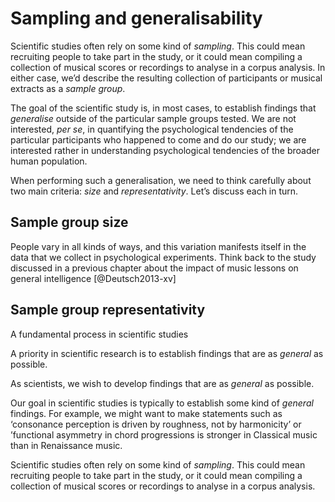 # Sampling and generalisability

Scientific studies often rely on some kind of *sampling*. This could mean recruiting people to take part in the study, or it could mean compiling a collection of musical scores or recordings to analyse in a corpus analysis. In either case, we'd describe the resulting collection of participants or musical extracts as a *sample group*.

The goal of the scientific study is, in most cases, to establish findings that *generalise* outside of the particular sample groups tested. We are not interested, *per se*, in quantifying the psychological tendencies of the particular participants who happened to come and do our study; we are interested rather in understanding psychological tendencies of the broader human population.

When performing such a generalisation, we need to think carefully about two main criteria: *size* and *representativity*. Let's discuss each in turn.

## Sample group size

People vary in all kinds of ways, and this variation manifests itself in the data that we collect in psychological experiments. Think back to the study discussed in a previous chapter about the impact of music lessons on general intelligence [@Deutsch2013-xv]

## Sample group representativity 

A fundamental process in scientific studies

A priority in scientific research is to establish findings that are as *general* as possible.

As scientists, we wish to develop findings that are as *general* as possible.

Our goal in scientific studies is typically to establish some kind of *general* findings. For example, we might want to make statements such as 'consonance perception is driven by roughness, not by harmonicity' or 'functional asymmetry in chord progressions is stronger in Classical music than in Renaissance music.

Scientific studies often rely on some kind of *sampling*. This could mean recruiting people to take part in the study, or it could mean compiling a collection of musical scores or recordings to analyse in a corpus analysis.
